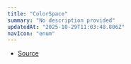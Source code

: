 ```yaml
---
title: "ColorSpace"
summary: "No description provided"
updatedAt: "2025-10-29T11:03:48.806Z"
navIcon: "enum"
---
```



<Table data={{ headers: [{"content":"Member","key":"member","sortable":true},{"content":"Type","key":"type","sortable":true}], rows: [["RGB565","'rgb565'"],["RGBA444","'rgba444'"],["RGBA4444","'rgba4444'"]] }} />


- [Source](https://github.com/NMMTY/LazyCanvas/blob/e5b83021346e886d435469de8abb93654e0fb45d/packages/lazycanvas/src/types/enum.ts#L151)